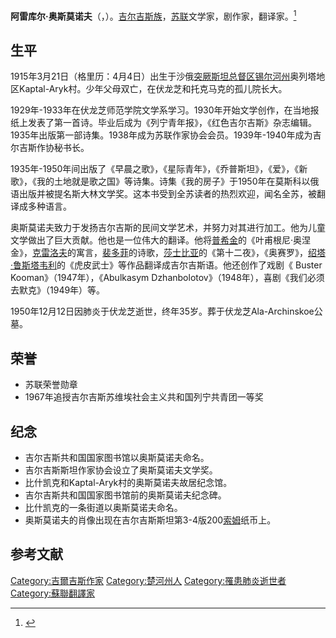 {{Refimprove|time=2020-12-15T02:51:35+00:00}}
{{Infobox officeholder
|original_name  = Алыку́л Осмонов
|name           = 阿雷库尔·奥斯莫诺夫
|image          = Alykul Osmonov on 200 som note.jpg
|birth_date     = {{OldStyleDate|1915年|4月4日|3月21日}}
|birth_place    = {{Russian Empire}}[[突厥斯坦总督区|突厥斯坦总督区]][[锡尔河州|锡尔河州]]奥列塔地区Kaptal-Aryk村。
|death_date     = {{Death date and age|1950|12|12|1915|4|4}}
|death_place    = {{URS}}[[吉尔吉斯苏维埃社会主义共和国|吉尔吉斯苏维埃社会主义共和国]]伏龙芝
|nationality   = {{Russian Empire}}（1915年－1917年）<br>{{URS}}（1917年－1950年）
|occupation     =  文学家，剧作家，翻译家
|awards={{{!}} style="background:transparent"
{{!}}{{苏联荣誉勋章}}
{{!}}}
}}
'''阿雷库尔·奥斯莫诺夫'''（{{lang-ru|'''Алыку́л Осмонов'''}}，{{bd|1915年|3月21日（格里历：4月4日）|1950年|12月12日}}）。[[吉尔吉斯族|吉尔吉斯族]]，[[苏联|苏联]]文学家，剧作家，翻译家。<ref>{{Cite web|title=Осмонов, Алыкул|url=https://ru.wikipedia.org/wiki/%D0%9E%D1%81%D0%BC%D0%BE%D0%BD%D0%BE%D0%B2,_%D0%90%D0%BB%D1%8B%D0%BA%D1%83%D0%BB|access-date=2020-12-15|archive-date=2020-12-09|archive-url=https://web.archive.org/web/20201209223637/https://ru.wikipedia.org/wiki/%D0%9E%D1%81%D0%BC%D0%BE%D0%BD%D0%BE%D0%B2,_%D0%90%D0%BB%D1%8B%D0%BA%D1%83%D0%BB|dead-url=no}}</ref>

== 生平 ==
1915年3月21日（格里历：4月4日）出生于沙俄[[突厥斯坦总督区|突厥斯坦总督区]][[锡尔河州|锡尔河州]]奥列塔地区Kaptal-Aryk村。少年父母双亡，在伏龙芝和托克马克的孤儿院长大。

1929年-1933年在伏龙芝师范学院文学系学习。1930年开始文学创作，在当地报纸上发表了第一首诗。毕业后成为《列宁青年报》，《红色吉尔吉斯》杂志编辑。1935年出版第一部诗集。1938年成为苏联作家协会会员。1939年-1940年成为吉尔吉斯作协秘书长。

1935年-1950年间出版了《早晨之歌》，《星际青年》，《乔普斯坦》，《爱》，《新歌》，《我的土地就是歌之国》等诗集。诗集《我的房子》于1950年在莫斯科以俄语出版并被提名斯大林文学奖。这本书受到全苏读者的热烈欢迎，闻名全苏，被翻译成多种语言。

奥斯莫诺夫致力于发扬吉尔吉斯的民间文学艺术，并努力对其进行加工。他为儿童文学做出了巨大贡献。他也是一位伟大的翻译。他将[[普希金|普希金]]的《叶甫根尼·奥涅金》，[[克雷洛夫|克雷洛夫]]的寓言，[[裴多菲|裴多菲]]的诗歌，[[莎士比亚|莎士比亚]]的《第十二夜》，《奥赛罗》，[[绍塔·鲁斯塔韦利|绍塔·鲁斯塔韦利]]的《虎皮武士》等作品翻译成吉尔吉斯语。他还创作了戏剧《 Buster Kooman》（1947年），《Abulkasym Dzhanbolotov》（1948年），喜剧《我们必须去默克》（1949年）等。

1950年12月12日因肺炎于伏龙芝逝世，终年35岁。葬于伏龙芝Ala-Archinskoe公墓。

== 荣誉 ==
* 苏联荣誉勋章
* 1967年追授吉尔吉斯苏维埃社会主义共和国列宁共青团一等奖

== 纪念 ==
* 吉尔吉斯共和国国家图书馆以奥斯莫诺夫命名。
* 吉尔吉斯斯坦作家协会设立了奥斯莫诺夫文学奖。
* 比什凯克和Kaptal-Aryk村的奥斯莫诺夫故居纪念馆。
* 吉尔吉斯共和国国家图书馆前的奥斯莫诺夫纪念碑。
* 比什凯克的一条街道以奥斯莫诺夫命名。
* 奥斯莫诺夫的肖像出现在吉尔吉斯斯坦第3-4版200[[吉尔吉斯斯坦索姆|索姆]]纸币上。

== 参考文献 ==
{{Reflist}}

[[Category:吉爾吉斯作家|Category:吉爾吉斯作家]]
[[Category:楚河州人|Category:楚河州人]]
[[Category:罹患肺炎逝世者|Category:罹患肺炎逝世者]]
[[Category:蘇聯翻譯家|Category:蘇聯翻譯家]]